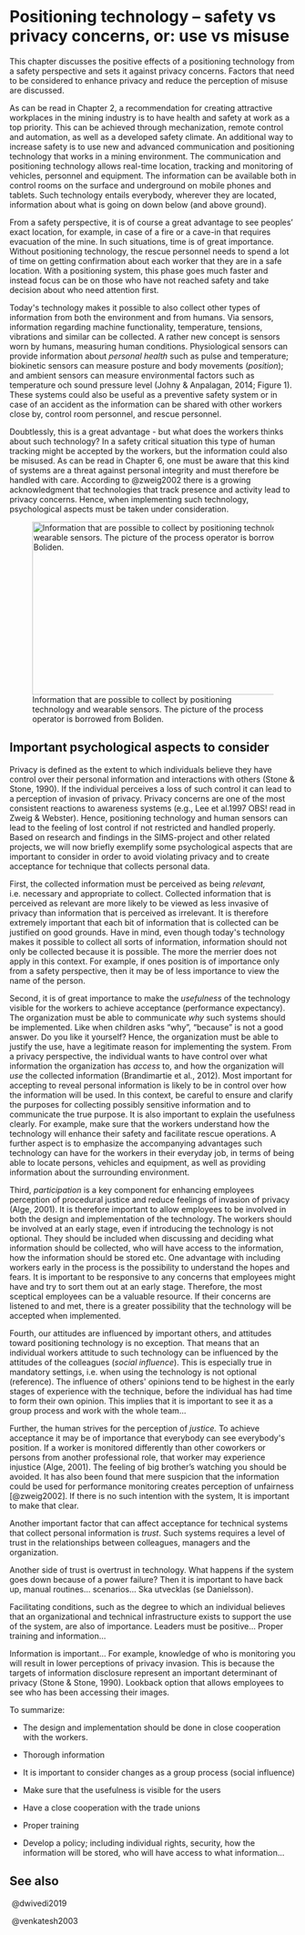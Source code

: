 # Positioning technology -- safety vs privacy concerns, or: use vs misuse

This chapter discusses the positive effects of a positioning technology
from a safety perspective and sets it against privacy concerns. Factors
that need to be considered to enhance privacy and reduce the perception
of misuse are discussed.

As can be read in Chapter 2, a recommendation for creating attractive
workplaces in the mining industry is to have health and safety at work
as a top priority. This can be achieved through mechanization, remote
control and automation, as well as a developed safety climate. An
additional way to increase safety is to use new and advanced
communication and positioning technology that works in a mining
environment. The communication and positioning technology allows
real-time location, tracking and monitoring of vehicles, personnel and
equipment. The information can be available both in control rooms on the
surface and underground on mobile phones and tablets. Such technology
entails everybody, wherever they are located, information about what is
going on down below (and above ground).

From a safety perspective, it is of course a great advantage to see
peoples' exact location, for example, in case of a fire or a cave-in
that requires evacuation of the mine. In such situations, time is of
great importance. Without positioning technology, the rescue personnel
needs to spend a lot of time on getting confirmation about each worker
that they are in a safe location. With a positioning system, this phase
goes much faster and instead focus can be on those who have not reached
safety and take decision about who need attention first.

Today\'s technology makes it possible to also collect other types of
information from both the environment and from humans. Via sensors,
information regarding machine functionality, temperature, tensions,
vibrations and similar can be collected. A rather new concept is sensors
worn by humans, measuring human conditions. Physiological sensors can
provide information about *personal health* such as pulse and
temperature; biokinetic sensors can measure posture and body movements
(*position*); and ambient sensors can measure environmental factors such
as temperature och sound pressure level (Johny & Anpalagan, 2014; Figure
1). These systems could also be useful as a preventive safety system or
in case of an accident as the information can be shared with other
workers close by, control room personnel, and rescue personnel.

Doubtlessly, this is a great advantage - but what does the workers
thinks about such technology? In a safety critical situation this type
of human tracking might be accepted by the workers, but the information
could also be misused. As can be read in Chapter 6, one must be aware
that this kind of systems are a threat against personal integrity and
must therefore be handled with care. According to @zweig2002 there is a
growing acknowledgment that technologies that track presence and
activity lead to privacy concerns. Hence, when implementing such
technology, psychological aspects must be taken under consideration.

![Information that are possible to collect by positioning
technology and wearable sensors. The picture of the process operator is
borrowed from Boliden.](./media/image1.png){width="5.510416666666667in"
height="3.1666666666666665in"}



## Important psychological aspects to consider

Privacy is defined as the extent to which individuals believe they have
control over their personal information and interactions with others
(Stone & Stone, 1990). If the individual perceives a loss of such
control it can lead to a perception of invasion of privacy. Privacy
concerns are one of the most consistent reactions to awareness systems
(e.g., Lee et al.1997 OBS! read in Zweig & Webster). Hence, positioning
technology and human sensors can lead to the feeling of lost control if
not restricted and handled properly. Based on research and findings in
the SIMS-project and other related projects, we will now briefly
exemplify some psychological aspects that are important to consider in
order to avoid violating privacy and to create acceptance for technique
that collects personal data.

First, the collected information must be perceived as being *relevant,*
i.e. necessary and appropriate to collect. Collected information that is
perceived as relevant are more likely to be viewed as less invasive of
privacy than information that is perceived as irrelevant. It is
therefore extremely important that each bit of information that is
collected can be justified on good grounds. Have in mind, even though
today\'s technology makes it possible to collect all sorts of
information, information should not only be collected because it is
possible. The more the merrier does not apply in this context. For
example, if ones position is of importance only from a safety
perspective, then it may be of less importance to view the name of the
person.

Second, it is of great importance to make the *usefulness* of the
technology visible for the workers to achieve acceptance (performance
expectancy). The organization must be able to communicate *why* such
systems should be implemented. Like when children asks "why", "because"
is not a good answer. Do you like it yourself? Hence, the organization
must be able to justify the use, have a legitimate reason for
implementing the system. From a privacy perspective, the individual
wants to have control over what information the organization has
*access* to, and how the organization will *use* the collected
information (Brandimartie et al., 2012). Most important for accepting to
reveal personal information is likely to be in control over how the
information will be used. In this context, be careful to ensure and
clarify the purposes for collecting possibly sensitive information and
to communicate the true purpose. It is also important to explain the
usefulness clearly. For example, make sure that the workers understand
how the technology will enhance their safety and facilitate rescue
operations. A further aspect is to emphasize the accompanying advantages
such technology can have for the workers in their everyday job, in terms
of being able to locate persons, vehicles and equipment, as well as
providing information about the surrounding environment.

Third, *participation* is a key component for enhancing employees
perception of procedural justice and reduce feelings of invasion of
privacy (Alge, 2001). It is therefore important to allow employees to be
involved in both the design and implementation of the technology. The
workers should be involved at an early stage, even if introducing the
technology is not optional. They should be included when discussing and
deciding what information should be collected, who will have access to
the information, how the information should be stored etc. One advantage
with including workers early in the process is the possibility to
understand the hopes and fears. It is important to be responsive to any
concerns that employees might have and try to sort them out at an early
stage. Therefore, the most sceptical employees can be a valuable
resource. If their concerns are listened to and met, there is a greater
possibility that the technology will be accepted when implemented.

Fourth, our attitudes are influenced by important others, and attitudes
toward positioning technology is no exception. That means that an
individual workers attitude to such technology can be influenced by the
attitudes of the colleagues (*social influence*). This is especially
true in mandatory settings, i.e. when using the technology is not
optional (reference). The influence of others\' opinions tend to be
highest in the early stages of experience with the technique, before the
individual has had time to form their own opinion. This implies that it
is important to see it as a group process and work with the whole
team...

Further, the human strives for the perception of *justice.* To achieve
acceptance it may be of importance that everybody can see everybody\'s
position. If a worker is monitored differently than other coworkers or
persons from another professional role, that worker may experience
injustice (Alge, 2001). The feeling of big brother's watching you should
be avoided. It has also been found that mere suspicion that the
information could be used for performance monitoring creates perception
of unfairness [@zweig2002]. If there is no such
intention with the system, It is important to make that clear.

Another important factor that can affect acceptance for technical
systems that collect personal information is *trust*. Such systems
requires a level of trust in the relationships between colleagues,
managers and the organization.

Another side of trust is overtrust in technology. What happens if the
system goes down because of a power failure? Then it is important to
have back up, manual routines... scenarios... Ska utvecklas (se
Danielsson).

Facilitating conditions, such as the degree to which an individual
believes that an organizational and technical infrastructure exists to
support the use of the system, are also of importance. Leaders must be
positive... Proper training and information...

Information is important... For example, knowledge of who is monitoring
you will result in lower perceptions of privacy invasion. This is
because the targets of information disclosure represent an important
determinant of privacy (Stone & Stone, 1990). Lookback option that
allows employees to see who has been accessing their images.

To summarize:

-   The design and implementation should be done in close cooperation
    with the workers.

-   Thorough information

-   It is important to consider changes as a group process (social
    influence)

-   Make sure that the usefulness is visible for the users

-   Have a close cooperation with the trade unions

-   Proper training

-   Develop a policy; including individual rights, security, how the
    information will be stored, who will have access to what
    information\...

## See also {-}

\ @dwivedi2019

\ @venkatesh2003
